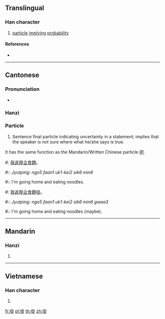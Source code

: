 ==Translingual==

===Han character===
{{Han char|rn=30|rad=口|as=08|sn=11|four=|canj=RGGY|ids=⿰口卦}}

# {{lb|mul|Cantonese}} [[particle]] [[imply]]ing [[probability]]

====References====
* {{Han ref|kx=0196.261|hdz=10636.021|uh=5569|ud=21865}}

----

==Cantonese==

===Pronunciation===
* {{IPA|/kwaː˧/|lang=yue}}

===Hanzi===
{{yue-hanzi|jyut=gwaa3|y=gwa3}}

===Particle===
{{head|yue|particle}}

# Sentence final particle indicating uncertainty in a statement; implies that the speaker is not sure where what he/she says is true.
It has the same function as the Mandarin/Written Chinese particle [[吧]].

#: [[我]][[返]][[屋企]][[食]][[麵]]。
#:: ''Jyutping: ngo5 faan1 uk1-kei2 sik6 min6''
#:: I'm going home and eating noodles.
#: [[我]][[返]][[屋企]][[食]][[麵]][[啩]]。
#:: ''Jyutping: ngo5 faan1 uk1-kei2 sik6 min6 gwaa3''
#:: I'm going home and eating noodles (maybe).

----

==Mandarin==

===Hanzi===
{{cmn-hanzi|pin=[[guà]] ([[gua4]])|wg=kua<sup>4</sup>}}

# {{defn|lang=cmn|sort=口08}}

----

==Vietnamese==

===Han character===
{{vi-hantu|[[quấy]]|rs=口08}}

# {{defn|lang=vi|sort=口08}}

[[fr:啩]]
[[pl:啩]]
[[th:啩]]
[[zh:啩]]